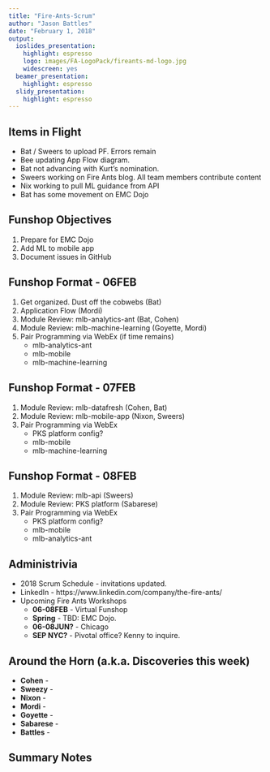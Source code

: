 ```yaml
---
title: "Fire-Ants-Scrum"
author: "Jason Battles"
date: "February 1, 2018"
output:
  ioslides_presentation:
    highlight: espresso
    logo: images/FA-LogoPack/fireants-md-logo.jpg
    widescreen: yes
  beamer_presentation:
    highlight: espresso
  slidy_presentation:
    highlight: espresso
---
```


## Items in Flight
* Bat / Sweers to upload PF.  Errors remain
* Bee updating App Flow diagram. 
* Bat not advancing with Kurt's nomination.  
* Sweers working on Fire Ants blog.  All team members contribute content
* Nix working to pull ML guidance from API
* Bat has some movement on EMC Dojo

## Funshop Objectives
1. Prepare for EMC Dojo
2. Add ML to mobile app
3. Document issues in GitHub
 
## Funshop Format - 06FEB
1. Get organized.  Dust off the cobwebs (Bat)
2. Application Flow (Mordi)
3. Module Review: mlb-analytics-ant (Bat, Cohen)
4. Module Review: mlb-machine-learning (Goyette, Mordi)
5. Pair Programming via WebEx (if time remains)
    - mlb-analytics-ant
    - mlb-mobile
    - mlb-machine-learning
 
## Funshop Format - 07FEB
1. Module Review: mlb-datafresh (Cohen, Bat)
2. Module Review: mlb-mobile-app (Nixon, Sweers)
3. Pair Programming via WebEx
    - PKS platform config?
    - mlb-mobile
    - mlb-machine-learning

## Funshop Format - 08FEB
1. Module Review: mlb-api (Sweers)
2. Module Review: PKS platform (Sabarese)
3. Pair Programming via WebEx
    - PKS platform config?
    - mlb-mobile
    - mlb-analytics-ant

## Administrivia
* 2018 Scrum Schedule - invitations updated.
* LinkedIn - https://www.linkedin.com/company/the-fire-ants/
* Upcoming Fire Ants Workshops
    - **06-08FEB** - Virtual Funshop
    - **Spring** - TBD: EMC Dojo.
    - **06-08JUN?** - Chicago 
    - **SEP NYC?** - Pivotal office? Kenny to inquire.
    
## Around the Horn (a.k.a. Discoveries this week)

* **Cohen** - 
* **Sweezy** - 
* **Nixon** -   
* **Mordi** - 
* **Goyette** - 
* **Sabarese** - 
* **Battles** -  

## Summary Notes
                    
                                
